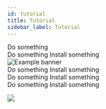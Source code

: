 ```yaml
---
id: tutorial
title: Tutorial
sidebar_label: Tutorial
---
```



<TutorialStep stepNumber="1">
    <div>
        Do something
    </div>
    <TutorialCode/>
    
</TutorialStep>
<TutorialStep stepNumber="2">
    <div>
        Do something
        Install something
    </div>
    <img
    src={require('../static/docs/events/touch-final.gif').default}
    alt="Example banner"
    />    
</TutorialStep>
<TutorialStep stepNumber="3">
    <div>
        Do something
        Install something
    </div>
    <TutorialCode/>
    
</TutorialStep>
<TutorialStep stepNumber="4">
    <div>
        Do something
        Install something
    </div>
    <TutorialCode/>
    
</TutorialStep>
<TutorialStep stepNumber="5">
    <div>
        Do something
        Install something
    </div>
    <TutorialCode/>
    
</TutorialStep>

![](/docs/events/final.gif)
